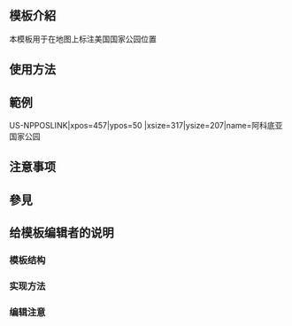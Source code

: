 <noinclude>{{template doc page viewed directly}}</noinclude>
<IncludeOnly><!-- 在這裡加入模板的保護標識 --></IncludeOnly>
<!-- 在本行下編輯模板說明 -->
== 模板介紹 ==
本模板用于在地图上标注美国国家公园位置

== 使用方法 ==


== 範例 ==
US-NPPOSLINK|xpos=457|ypos=50 |xsize=317|ysize=207|name=阿科底亚国家公园

== 注意事项 ==

== 參見 ==

== 给模板编辑者的说明 ==
=== 模板结构 ===
=== 实现方法 ===
=== 编辑注意 ===

<IncludeOnly>
<!-- 本行下加入模板的分類 -->

<!-- 本行下加入模板的跨語言鏈接 -->

</IncludeOnly>